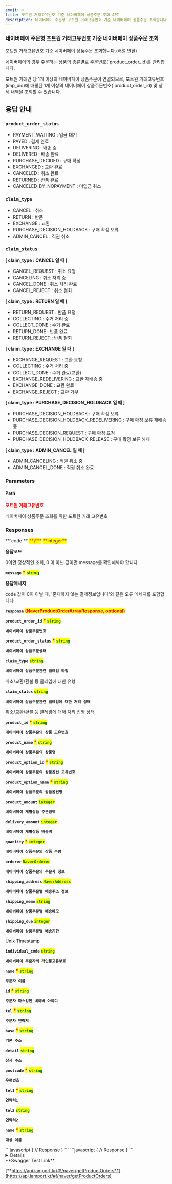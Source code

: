 ```yaml
---
emoji: ⌨
title: 포트원 거래고유번호 기준 네이버페이 상품주문 조회 API
description: 네이버페이 주문형 포트원 거래고유번호 기준 네이버페이 상품주문 조회합니다
---
```





### 네이버페이 주문형 포트원 거래고유번호 기준 네이버페이 상품주문 조회

<Swagger method="get" path="/payments/{imp_uid}/naver/product-orders" baseUrl="https://api.iamport.kr" summary="포트원 거래고유번호 기준 네이버페이 상품주문 조회">
<SwaggerDescription>

포트원 거래고유번호 기준 네이버페이 상품주문 조회합니다.(배열 반환)

네이버페이의 경우 주문하는 상품의 종류별로 주문번호(`product_order_id)를 관리합니다.

포트원 거래건 당 1개 이상의 네이버페이 상품주문이 연결되므로, 포트원 거래고유번호(imp_uid)에 매핑된 1개 이상의 네이버페이 상품주문번호(`product_order_id) 및 상세 내역을 조회할 수 있습니다.

## **응답 안내**
### **`product_order_status`**
* PAYMENT_WAITING : 입금 대기
* PAYED : 결제 완료
* DELIVERING : 배송 중
* DELIVERED : 배송 완료
* PURCHASE_DECIDED : 구매 확정
* EXCHANGED : 교환 완료
* CANCELED : 취소 완료
* RETURNED : 반품 완료
* CANCELED_BY_NOPAYMENT : 미입금 취소

### **`claim_type`**
* CANCEL : 취소
* RETURN : 반품
* EXCHANGE : 교환
* PURCHASE_DECISION_HOLDBACK : 구매 확정 보류
* ADMIN_CANCEL : 직권 취소

### **`claim_status`**


**[ claim_type : CANCEL 일 때 ]**

* CANCEL_REQUEST : 취소 요청
* CANCELING : 취소 처리 중
* CANCEL_DONE : 취소 처리 완료
* CANCEL_REJECT : 취소 철회

**[ claim_type : RETURN 일 때 ]**
* RETURN_REQUEST : 반품 요청
* COLLECTING : 수거 처리 중
* COLLECT_DONE : 수거 완료
* RETURN_DONE : 반품 완료
* RETURN_REJECT : 반품 철회

**[ claim_type : EXCHANGE 일 때 ]**
* EXCHANGE_REQUEST : 교환 요청
* COLLECTING : 수거 처리 중
* COLLECT_DONE : 수거 완료(교환)
* EXCHANGE_REDELIVERING : 교환 재배송 중
* EXCHANGE_DONE : 교환 완료
* EXCHANGE_REJECT : 교환 거부

**[ claim_type : PURCHASE_DECISION_HOLDBACK 일 때 ]**
* PURCHASE_DECISION_HOLDBACK : 구매 확정 보류
* PURCHASE_DECISION_HOLDBACK_REDELIVERING : 구매 확정 보류 재배송 중
* PURCHASE_DECISION_REQUEST : 구매 확정 요청
* PURCHASE_DECISION_HOLDBACK_RELEASE : 구매 확정 보류 해제

**[ claim_type : ADMIN_CANCEL 일 때 ]**
* ADMIN_CANCELING : 직권 취소 중
* ADMIN_CANCEL_DONE : 직권 취소 완료

</SwaggerDescription>

### Parameters

#### Path

<SwaggerParameter name="imp_uid" type="String" required="true">
<mark style="color:red;">

**포트원 거래고유번호**

</mark>

네이버페이 상품주문 조회를 위한 포트원 거래 고유번호

</SwaggerParameter>

### Responses

<SwaggerResponse status="200: OK" description="상품주문 조회 성공">
<Tabs>
<Tab title="NaverProductOrderResponse">
**`code`** <mark style="color:red;">**\***</mark> <mark style="color:purple;">**integer**</mark>

**응답코드**

0이면 정상적인 조회, 0 이 아닌 값이면 message를 확인해봐야 합니다



**`message`** <mark style="color:red;">**\***</mark> <mark style="color:green;">**string**</mark>

**응답메세지**

code 값이 0이 아닐 때, '존재하지 않는 결제정보입니다'와 같은 오류 메세지를 포함합니다

**`response`** <mark style="color:red;">**(NaverProductOrderArrayResponse, optional)**</mark>

</Tab>
</Tabs>

<Tabs>
<Tab title="NaverProductOrderArrayResponse">

**`product_order_id`** <mark style="color:red;">**\***</mark> <mark style="color:green;">**`string`**</mark>

**`네이버페이 상품주문번호`**

**`product_order_status`** <mark style="color:red;">**\***</mark> <mark style="color:green;">**`string`**</mark>

**`네이버페이 상품주문상태`**

**`claim_type`** <mark style="color:red;"></mark> <mark style="color:green;">**`string`**</mark>

**`네이버페이 상품주문관련 클레임 타입`**

취소/교환/환불 등 클레임에 대한 유형

**`claim_status`** <mark style="color:red;"></mark> <mark style="color:green;">**`string`**</mark>

**`네이버페이 상품주문관련 클레임에 대한 처리 상태`**

취소/교환/환불 등 클레임에 대해 처리 진행 상태

**`product_id`** <mark style="color:red;">**\***</mark> <mark style="color:green;">**`string`**</mark>

**`네이버페이 상품주문의 상품 고유번호`**

**`product_name`** <mark style="color:red;">**\***</mark> <mark style="color:green;">**`string`**</mark>

**`네이버페이 상품주문의 상품명`**

**`product_option_id`** <mark style="color:red;">**\***</mark> <mark style="color:green;">**`string`**</mark>

**`네이버페이 상품주문의 상품옵션 고유번호`**

**`product_option_name`** <mark style="color:red;">**\***</mark> <mark style="color:green;">**`string`**</mark>

**`네이버페이 상품주문의 상품옵션명`**

**`product_amount`** <mark style="color:red;"></mark> <mark style="color:green;">**`integer`**</mark>

**`네이버페이 개별상품 주문금액`**

**`delivery_amount`** <mark style="color:red;"></mark> <mark style="color:green;">**`integer`**</mark>

**`네이버페이 개별상품 배송비`**

**`quantity`** <mark style="color:red;">**\***</mark> <mark style="color:green;">**`integer`**</mark>

**`네이버페이 상품주문의 상품 수량`**

**`orderer`** <mark style="color:red;"></mark><mark style="color:green;">**`NaverOrderer`**</mark>

**`네이버페이 상품주문의 주문자 정보`**

**`shipping_address`** <mark style="color:red;"></mark> <mark style="color:green;">**`NaverAddress`**</mark>

**`네이버페이 상품주문별 배송주소 정보`**

**`shipping_memo`** <mark style="color:red;"></mark> <mark style="color:green;">**`string`**</mark>

**`네이버페이 상품주문별 배송메모`**

**`shipping_due`** <mark style="color:red;"></mark> <mark style="color:green;">**`integer`**</mark>

**`네이버페이 상품주문별 배송기한`**

Unix Timestamp

**`individual_code`** <mark style="color:red;"></mark> <mark style="color:green;">**`string`**</mark>

**`네이버페이 주문자의 개인통고유부호`**

</Tab>

<Tab title="NaverOrderer">

**`name`** <mark style="color:red;">**\***</mark> <mark style="color:green;">**`string`**</mark>

**`주문자 이름`**

**`id`** <mark style="color:red;">**\***</mark> <mark style="color:green;">**`string`**</mark>

**`주문자 마스킹된 네이버 아이디`**

**`tel`** <mark style="color:red;">**\***</mark> <mark style="color:green;">**`string`**</mark>

**`주문자 연락처`**
</Tab>
<Tab title="NaverAddress">

**`base`** <mark style="color:red;">**\***</mark> <mark style="color:green;">**`string`**</mark>

**`기본 주소`**

**`detail`** <mark style="color:red;"></mark> <mark style="color:green;">**`string`**</mark>

**`상세 주소`**

**`postcode`** <mark style="color:red;">**\***</mark> <mark style="color:green;">**`string`**</mark>

**`우편번호`**

**`tel1`** <mark style="color:red;">**\***</mark> <mark style="color:green;">**`string`**</mark>

**`연락처1`**

**`tel2`** <mark style="color:red;"></mark> <mark style="color:green;">**`string`**</mark>

**`연락처2`**

**`name`** <mark style="color:red;">**\***</mark> <mark style="color:green;">**`string`**</mark>

**`대상 이름`**
</Tab>
</Tabs>

</SwaggerResponse>

<SwaggerResponse status="401: Unauthorized" description="인증 Token이 전달되지 않았거나 유효하지 않은 경우">
```javascript
{
    // Response
}
```

</SwaggerResponse>

<SwaggerResponse status="404: Not Found" description="imp_uid에 해당되는 거래건을 찾을 수 없거나 접근 권한이 없는 계정인 경우">
```javascript
{
    // Response
}
```

</SwaggerResponse>

</Swagger>

<Details>
<p slot="summary">Response Model Schema</p>

```
{
  "code": 0,
  "message": "string",
  "response": [
    {
      "product_order_id": "string",
      "product_order_status": "string",
      "claim_type": "string",
      "claim_status": "string",
      "product_id": "string",
      "product_name": "string",
      "product_option_id": "string",
      "product_option_name": "string",
      "product_amount": 0,
      "delivery_amount": 0,
      "quantity": 0,
      "orderer": {
        "name": "string",
        "id": "string",
        "tel": "string"
      },
      "shipping_address": {
        "base": "string",
        "detail": "string",
        "postcode": "string",
        "tel1": "string",
        "tel2": "string",
        "name": "string"
      },
      "shipping_memo": "string",
      "shipping_due": 0,
      "individual_code": "string"
    }
  ]
}
```

</Details>

<Hint style="success">
**Swagger Test Link**

[**https://api.iamport.kr/#!/naver/getProductOrders**](https://api.iamport.kr/#!/naver/getProductOrders)
</Hint>
